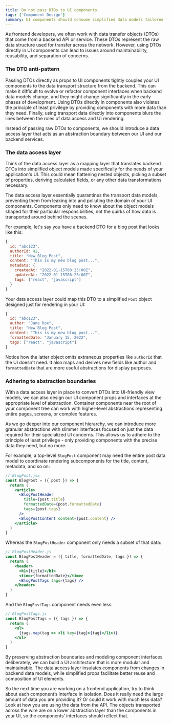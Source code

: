 ```yaml
---
title: Do not pass DTOs to UI components
tags: ['Component Design']
summary: UI components should consume simplified data models tailored for the UI instead of raw back-end DTOs, with a data access layer providing the necessary mapping and abstraction.
---
```


As frontend developers, we often work with data transfer objects (DTOs) that come from a backend API or service. These DTOs represent the raw data structure used for transfer across the network. However, using DTOs directly in UI components can lead to issues around maintainability, reusability, and separation of concerns.

### The DTO anti-pattern

Passing DTOs directly as props to UI components tightly couples your UI components to the data transport structure from the backend. This can make it difficult to evolve or refactor component interfaces when backend data models change, and they might change significantly in the early phases of development. Using DTOs directly in components also violates the principle of least privilege by providing components with more data than they need. Finally, using transport data directly into components blurs the lines between the roles of data access and UI rendering.

Instead of passing raw DTOs to components, we should introduce a data access layer that acts as an abstraction boundary between our UI and our backend services.

### The data access layer

Think of the data access layer as a mapping layer that translates backend DTOs into simplified object models made specifically for the needs of your application's UI. This could mean flattening nested objects, picking a subset of properties, deriving calculated fields, or any other data transformations necessary.

The data access layer essentially quarantines the transport data models, preventing them from leaking into and polluting the domain of your UI components. Components only need to know about the object models shaped for their particular responsibilities, not the quirks of how data is transported around behind the scenes.

For example, let's say you have a backend DTO for a blog post that looks like this:

```js
{
  id: "abc123",
  authorId: 42,
  title: "New Blog Post",
  content: "This is my new blog post...",
  metadata: {
    createdAt: "2022-01-15T08:25:00Z",
    updatedAt: "2022-01-15T08:25:00Z",
    tags: ["react", "javascript"]
  }
}
```

Your data access layer could map this DTO to a simplified `Post` object designed just for rendering in your UI:

```js
{
  id: "abc123",
  author: "Jane Doe",
  title: "New Blog Post",
  content: "This is my new blog post...",
  formattedDate: "January 15, 2022",
  tags: ["react", "javascript"]
}
```

Notice how the latter object omits extraneous properties like `authorId` that the UI doesn't need. It also maps and derives new fields like author and `formattedDate` that are more useful abstractions for display purposes.

### Adhering to abstraction boundaries

With a data access layer in place to convert DTOs into UI-friendly view models, we can also design our UI component props and interfaces at the appropriate level of abstraction. Container components near the root of your component tree can work with higher-level abstractions representing entire pages, screens, or complex features.

As we go deeper into our component hierarchy, we can introduce more granular abstractions with slimmer interfaces focused on just the data required for their specialized UI concerns. This allows us to adhere to the principle of least privilege - only providing components with the precise data they need, but no more.

For example, a top-level `BlogPost` component may need the entire post data model to coordinate rendering subcomponents for the title, content, metadata, and so on:

```jsx
// BlogPost.jsx
const BlogPost = ({ post }) => {
  return (
    <article>
      <BlogPostHeader
        title={post.title}
        formattedDate={post.formattedDate}
        tags={post.tags}
      />
      <BlogPostContent content={post.content} />
    </article>
  )
}
```

Whereas the `BlogPostHeader` component only needs a subset of that data:

```jsx
// BlogPostHeader.js
const BlogPostHeader = ({ title, formattedDate, tags }) => {
  return (
    <header>
      <h1>{title}</h1>
      <time>{formattedDate}</time>
      <BlogPostTags tags={tags} />
    </header>
  )
}
```

And the `BlogPostTags` component needs even less:

```jsx
// BlogPostTags.js
const BlogPostTags = ({ tags }) => {
  return (
    <ul>
      {tags.map(tag => <li key={tag}>{tag}</li>)}
    </ul>
  )
}
```

By preserving abstraction boundaries and modeling component interfaces deliberately, we can build a UI architecture that is more modular and maintainable. The data access layer insulates components from changes in backend data models, while simplified props facilitate better reuse and composition of UI elements.

So the next time you are working on a frontend application, try to think about each component’s interface in isolation. Does it really need the large amount of data you are providing it? Or could it work with much less data? Look at how you are using the data from the API. The objects transported across the wire are on a lower abstraction layer than the components in your UI, so the components’ interfaces should reflect that.
